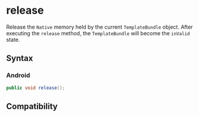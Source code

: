 # release

Release the `Native` memory held by the current `TemplateBundle` object. After executing the `release` method, the `TemplateBundle` will become the `inValid` state.

## Syntax

### Android

```java
public void release();
```

## Compatibility


<LegacyCompatTable metadata="lynx-native-api/template-bundle/release" />